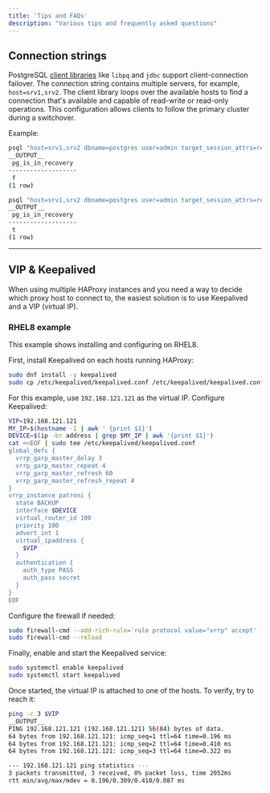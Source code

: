 ```yaml
---
title: 'Tips and FAQs'
description: "Various tips and frequently asked questions"
---
```


## Connection strings

PostgreSQL [client libraries](https://www.postgresql.org/docs/current/libpq-connect.html#LIBPQ-CONNSTRING) like `libpq` and `jdbc` support client-connection failover. The connection string contains multiple servers, for example, `host=srv1,srv2`. The client library loops over the available hosts to find a connection that's available and capable of read-write or read-only operations. This configuration allows clients to follow the primary cluster during a switchover.

Example:

```bash
psql "host=srv1,srv2 dbname=postgres user=admin target_session_attrs=read-write" -c "SELECT pg_is_in_recovery();"
__OUTPUT__
 pg_is_in_recovery
-------------------
 f
(1 row)
```
```bash
psql "host=srv1,srv2 dbname=postgres user=admin target_session_attrs=read-only" -c "SELECT pg_is_in_recovery();"
__OUTPUT__
 pg_is_in_recovery
-------------------
 t
(1 row)
```

---

## VIP & Keepalived

When using multiple HAProxy instances and you need a way to decide which proxy host to connect to, the easiest solution is to use Keepalived and a VIP (virtual IP).

### RHEL8 example

This example shows installing and configuring on RHEL8.

First, install Keepalived on each hosts running HAProxy:

```bash
sudo dnf install -y keepalived
sudo cp /etc/keepalived/keepalived.conf /etc/keepalived/keepalived.conf.bck
```

For this example, use `192.168.121.121` as the virtual IP. Configure Keepalived:

```bash
VIP=192.168.121.121
MY_IP=$(hostname -I | awk ' {print $1}')
DEVICE=$(ip -br address | grep $MY_IP | awk '{print $1}')
cat <<EOF | sudo tee /etc/keepalived/keepalived.conf
global_defs {
  vrrp_garp_master_delay 3
  vrrp_garp_master_repeat 4
  vrrp_garp_master_refresh 60
  vrrp_garp_master_refresh_repeat 4
}
vrrp_instance patroni {
  state BACKUP
  interface $DEVICE
  virtual_router_id 100
  priority 100
  advert_int 1
  virtual_ipaddress {
    $VIP
  }
  authentication {
    auth_type PASS
    auth_pass secret
  }
}
EOF
```

Configure the firewall if needed:

```bash
sudo firewall-cmd --add-rich-rule='rule protocol value="vrrp" accept' --permanent
sudo firewall-cmd --reload
```

Finally, enable and start the Keepalived service:

```bash
sudo systemctl enable keepalived
sudo systemctl start keepalived
```

Once started, the virtual IP is attached to one of the hosts. To verify, try to reach it:

```bash
ping -c 3 $VIP
__OUTPUT__
PING 192.168.121.121 (192.168.121.121) 56(84) bytes of data.
64 bytes from 192.168.121.121: icmp_seq=1 ttl=64 time=0.196 ms
64 bytes from 192.168.121.121: icmp_seq=2 ttl=64 time=0.410 ms
64 bytes from 192.168.121.121: icmp_seq=3 ttl=64 time=0.322 ms

--- 192.168.121.121 ping statistics ---
3 packets transmitted, 3 received, 0% packet loss, time 2052ms
rtt min/avg/max/mdev = 0.196/0.309/0.410/0.087 ms
```
